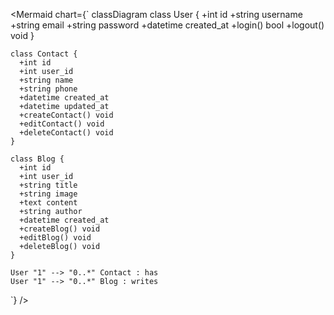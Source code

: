 <Mermaid chart={`
  classDiagram
    class User {
      +int id
      +string username
      +string email
      +string password
      +datetime created_at
      +login() bool
      +logout() void
    }

    class Contact {
      +int id
      +int user_id
      +string name
      +string phone
      +datetime created_at
      +datetime updated_at
      +createContact() void
      +editContact() void
      +deleteContact() void
    }

    class Blog {
      +int id
      +int user_id
      +string title
      +string image
      +text content
      +string author
      +datetime created_at
      +createBlog() void
      +editBlog() void
      +deleteBlog() void
    }

    User "1" --> "0..*" Contact : has
    User "1" --> "0..*" Blog : writes
`} />
